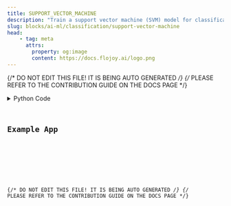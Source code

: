 ```yaml
---
title: SUPPORT_VECTOR_MACHINE
description: "Train a support vector machine (SVM) model for classification tasks."
slug: blocks/ai-ml/classification/support-vector-machine
head:
    - tag: meta
      attrs:
        property: og:image
        content: https://docs.flojoy.ai/logo.png
---
```


{/* DO NOT EDIT THIS FILE! IT IS BEING AUTO GENERATED */}
{/* PLEASE REFER TO THE CONTRIBUTION GUIDE ON THE DOCS PAGE */}


<DownloadStudioBanner />
<PythonDocsDisplay docstring={block_data["docstring"]} />
<details>
<summary>Python Code</summary>



<Code code={pythonCode} lang="py" wrap theme="dracula" />

[Find this Flojoy Block on GitHub](https://github.com/flojoy-ai/blocks/blob/main/blocks/AI_ML/CLASSIFICATION/SUPPORT_VECTOR_MACHINE/SUPPORT_VECTOR_MACHINE.py)

</details>

## Example App


<GetHelpWidget />


<AppDisplay app={app} blockName="SUPPORT_VECTOR_MACHINE" client:visible />


<Example />

{/* DO NOT EDIT THIS FILE! IT IS BEING AUTO GENERATED */}
{/* PLEASE REFER TO THE CONTRIBUTION GUIDE ON THE DOCS PAGE */}
